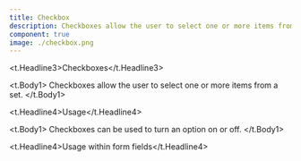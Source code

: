 ```yaml
---
title: Checkbox
description: Checkboxes allow the user to select one or more items from a set
component: true
image: ./checkbox.png
---
```



<t.Headline3>Checkboxes</t.Headline3>

<t.Body1>
Checkboxes allow the user to select one or more items from a set.
</t.Body1>

<t.Headline4>Usage</t.Headline4>

<t.Body1>
Checkboxes can be used to turn an option on or off.
</t.Body1>

<CheckboxExample />

<t.Headline4>Usage within form fields</t.Headline4>

<CheckboxFormExample />
